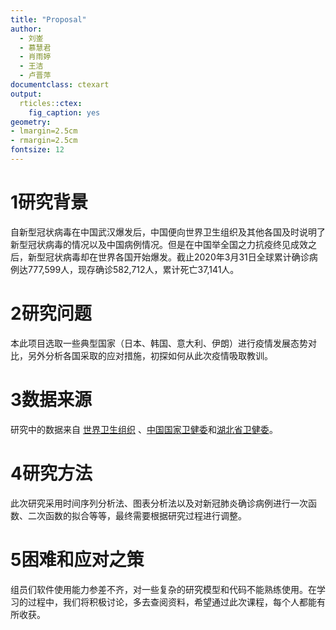 ```yaml
---
title: "Proposal"
author:
  - 刘崟
  - 慕慧君
  - 肖雨婷
  - 王洁
  - 卢晋萍
documentclass: ctexart
output:
  rticles::ctex:
    fig_caption: yes
geometry:
- lmargin=2.5cm
- rmargin=2.5cm
fontsize: 12
---
```


# 1研究背景
自新型冠状病毒在中国武汉爆发后，中国便向世界卫生组织及其他各国及时说明了新型冠状病毒的情况以及中国病例情况。但是在中国举全国之力抗疫终见成效之后，新型冠状病毒却在世界各国开始爆发。截止2020年3月31日全球累计确诊病例达777,599人，现存确诊582,712人，累计死亡37,141人。

# 2研究问题
本此项目选取一些典型国家（日本、韩国、意大利、伊朗）进行疫情发展态势对比，另外分析各国采取的应对措施，初探如何从此次疫情吸取教训。

# 3数据来源
研究中的数据来自 [世界卫生组织](https://www.who.int/emergencies/diseases/novel-coronavirus-2019/situation-reports) 、[中国国家卫健委](http://www.nhc.gov.cn/yjb/pqt/new_list.shtml)和[湖北省卫健委](http://wjw.hubei.gov.cn/fbjd/tzgg/)。

# 4研究方法
此次研究采用时间序列分析法、图表分析法以及对新冠肺炎确诊病例进行一次函数、二次函数的拟合等等，最终需要根据研究过程进行调整。

# 5困难和应对之策
组员们软件使用能力参差不齐，对一些复杂的研究模型和代码不能熟练使用。在学习的过程中，我们将积极讨论，多去查阅资料，希望通过此次课程，每个人都能有所收获。